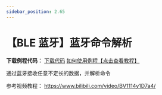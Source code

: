 ```yaml
---
sidebar_position: 2.65
---
```

# 【BLE 蓝牙】蓝牙命令解析

**下载例程代码：** <a href="https://pan.baidu.com/s/1lxq4-N08UCdL1UAmK0v5Yw?pwd=1234" class="source_download_button">下载代码</a> [如何使用例程【点击查看教程】](/docs/stm32/example/HowToImportExample)

通过蓝牙接收任意不定长的数据，并解析命令

参考视频教程：
https://www.bilibili.com/video/BV1114y1D7a4/